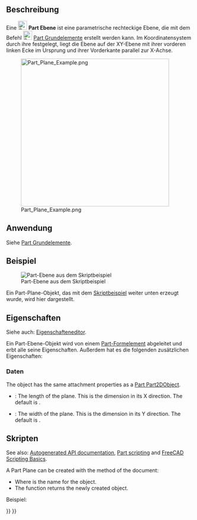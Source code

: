 <languages/>

{{Docnav/de
|[[Part_Primitives/de|Grundelemente]]
|[[Part_Ellipsoid/de|Ellipsoid]]
|[[Part_Workbench/de|Part]]
|IconL=Part_Primitives.svg
|IconR=Part_Ellipsoid.svg
|IconC=Workbench_Part.svg
}}

{{GuiCommand/de
|Name=Part Plane
|Name/de=Part Ebene
|MenuLocation=Part → [[Part_Primitives/de|Grundelemente erstellen...]] → Ebene
|Workbenches=[[Part_Workbench/de|Part]], [[OpenSCAD_Workbench/de|OpenSCAD]]
|SeeAlso=[[Part_Primitives/de|Part Grundelemente]]
}}

<span id="Description"></span>
==Beschreibung==

Eine [[Image:Part_Plane.svg|24px]] '''Part Ebene''' ist eine parametrische rechteckige Ebene, die mit dem Befehl [[Image:Part_Primitives.svg|24px]] [[Part_Primitives/de|Part Grundelemente]] erstellt werden kann. Im Koordinatensystem durch ihre {{PropertyData/de|Placement}} festgelegt, liegt die Ebene auf der XY-Ebene mit ihrer vorderen linken Ecke im Ursprung und ihrer Vorderkante parallel zur X-Achse.

[[Image:Part_Plane_Example.png|400px]]

<span id="Usage"></span>
==Anwendung==

Siehe [[Part_Primitives/de#Anwendung|Part Grundelemente]].

<span id="Example"></span>
==Beispiel==

[[Image:Part_Plane_Scripting_Example.png|thumb|Part-Ebene aus dem Skriptbeispiel]]

Ein Part-Plane-Objekt, das mit dem [[#Skripten|Skriptbeispiel]] weiter unten erzeugt wurde, wird hier dargestellt.

<span id="Properties"></span>
== Eigenschaften ==

Siehe auch: [[Property_editor/de|Eigenschafteneditor]].

Ein Part-Ebene-Objekt wird von einem [[Part_Feature/de|Part-Formelement]] abgeleitet und erbt alle seine Eigenschaften. Außerdem hat es die folgenden zusätzlichen Eigenschaften:

<span id="Data"></span>
=== Daten ===

{{TitleProperty|Attachment}}

The object has the same attachment properties as a [[Part_Part2DObject#Data|Part Part2DObject]].

{{TitleProperty|Plane}}

* {{PropertyData|Length|Length}}: The length of the plane. This is the dimension in its X direction. The default is {{Value|10mm}}.
* {{PropertyData|Width|Length}}: The width of the plane. This is the dimension in its Y direction. The default is {{Value|10mm}}.

<span id="Scripting"></span>
==Skripten==

See also: [https://freecad.github.io/SourceDoc/ Autogenerated API documentation], [[Part_scripting|Part scripting]] and [[FreeCAD_Scripting_Basics|FreeCAD Scripting Basics]].

A Part Plane can be created with the {{Incode|addObject()}} method of the document:

{{Code|code=
plane = FreeCAD.ActiveDocument.addObject("Part::Plane", "myPlane")
}}

* Where {{Incode|"myPlane"}} is the name for the object.
* The function returns the newly created object.

Beispiel:

{{Code|code=
import FreeCAD as App

doc = App.activeDocument()

plane = doc.addObject("Part::Plane", "myPlane")
plane.Length = 4
plane.Width = 8
plane.Placement = App.Placement(App.Vector(1, 2, 3), App.Rotation(20, 75, 60))

doc.recompute()
}}


{{Docnav/de
|[[Part_Primitives/de|Grundelemente]]
|[[Part_Ellipsoid/de|Ellipsoid]]
|[[Part_Workbench/de|Part]]
|IconL=Part_Primitives.svg
|IconR=Part_Ellipsoid.svg
|IconC=Workbench_Part.svg
}}

{{Part_Tools_navi{{#translation:}}}}
{{Userdocnavi{{#translation:}}}}